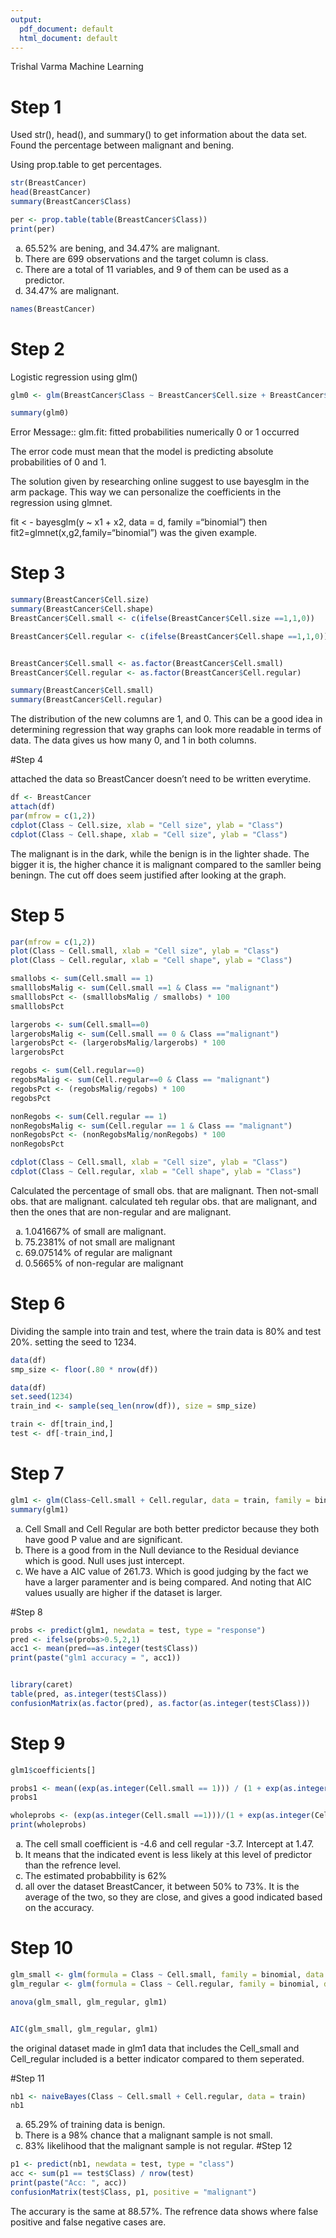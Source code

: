 ```yaml
---
output:
  pdf_document: default
  html_document: default
---
```

Trishal Varma
Machine Learning



# Step 1
Used str(), head(), and summary() to get information about the data set. Found the percentage between malignant and bening.

Using prop.table to get percentages. 
```r
str(BreastCancer)
head(BreastCancer)
summary(BreastCancer$Class)

per <- prop.table(table(BreastCancer$Class))
print(per)
```
a. 65.52% are bening, and 34.47% are malignant. 
b. There are 699 observations and the target column is class.
c. There are a total of 11 variables, and 9 of them can be used as a predictor. 
d. 34.47% are malignant. 
```r
names(BreastCancer)
```

# Step 2 
Logistic regression using glm()
```r
glm0 <- glm(BreastCancer$Class ~ BreastCancer$Cell.size + BreastCancer$Cell.shape, family = binomial())

summary(glm0)
```
Error Message:: glm.fit: fitted probabilities numerically 0 or 1 occurred

The error code must mean that the model is predicting absolute probabilities of 0 and 1. 

The solution given by researching online suggest to use bayesglm in the arm package. This way we can personalize the coefficients in the regression using glmnet. 

fit < - bayesglm(y ~ x1 + x2, data = d, family ="binomial")
then fit2=glmnet(x,g2,family="binomial") was the given example. 

# Step 3

```r
summary(BreastCancer$Cell.size)
summary(BreastCancer$Cell.shape)
BreastCancer$Cell.small <- c(ifelse(BreastCancer$Cell.size ==1,1,0))

BreastCancer$Cell.regular <- c(ifelse(BreastCancer$Cell.shape ==1,1,0))


BreastCancer$Cell.small <- as.factor(BreastCancer$Cell.small)
BreastCancer$Cell.regular <- as.factor(BreastCancer$Cell.regular)

summary(BreastCancer$Cell.small)
summary(BreastCancer$Cell.regular)

```

The distribution of the new columns are 1, and 0. This can be a good idea in determining regression that way graphs can look more readable in terms of data. The data gives us how many 0, and 1 in both columns. 

#Step 4

attached the data so BreastCancer doesn't need to be written everytime. 
```r
df <- BreastCancer
attach(df)
par(mfrow = c(1,2))
cdplot(Class ~ Cell.size, xlab = "Cell size", ylab = "Class")
cdplot(Class ~ Cell.shape, xlab = "Cell size", ylab = "Class")
```

The malignant is in the dark, while the benign is in the lighter shade. The bigger it is, the higher chance it is malignant compared to the samller being beningn. 
The cut off does seem justified after looking at the graph. 

# Step 5
```r
par(mfrow = c(1,2))
plot(Class ~ Cell.small, xlab = "Cell size", ylab = "Class")
plot(Class ~ Cell.regular, xlab = "Cell shape", ylab = "Class")

smallobs <- sum(Cell.small == 1)
smalllobsMalig <- sum(Cell.small ==1 & Class == "malignant")
smalllobsPct <- (smalllobsMalig / smallobs) * 100
smalllobsPct

largerobs <- sum(Cell.small==0)
largerobsMalig <- sum(Cell.small == 0 & Class =="malignant")
largerobsPct <- (largerobsMalig/largerobs) * 100
largerobsPct

regobs <- sum(Cell.regular==0)
regobsMalig <- sum(Cell.regular==0 & Class == "malignant")
regobsPct <- (regobsMalig/regobs) * 100
regobsPct

nonRegobs <- sum(Cell.regular == 1)
nonRegobsMalig <- sum(Cell.regular == 1 & Class == "malignant")
nonRegobsPct <- (nonRegobsMalig/nonRegobs) * 100
nonRegobsPct

cdplot(Class ~ Cell.small, xlab = "Cell size", ylab = "Class")
cdplot(Class ~ Cell.regular, xlab = "Cell shape", ylab = "Class")

```
Calculated the percentage of small obs. that are malignant. 
Then not-small obs. that are malignant. 
calculated teh regular obs. that are malignant, and then the ones that are non-regular and are malignant. 


a. 1.041667% of small are malignant. 
b. 75.2381% of not small are malignant
c. 69.07514% of regular are malignant
d. 0.5665% of non-regular are malignant 

# Step 6
Dividing the sample into train and test, where the train data is 80% and test 20%. setting the seed to 1234. 
```r
data(df)
smp_size <- floor(.80 * nrow(df))

data(df)
set.seed(1234)
train_ind <- sample(seq_len(nrow(df)), size = smp_size)

train <- df[train_ind,]
test <- df[-train_ind,] 
```

# Step 7
```r
glm1 <- glm(Class~Cell.small + Cell.regular, data = train, family = binomial)
summary(glm1)
```
a. Cell Small and Cell Regular are both better predictor because they both have good P value and are significant. 
b. There is a good from in the Null deviance to the Residual deviance which is good. Null uses just intercept. 
c. We have a AIC value of 261.73. Which is good judging by the fact we have a larger paramenter and is being compared. And noting that AIC values usually are higher if the dataset is larger. 

#Step 8
```r
probs <- predict(glm1, newdata = test, type = "response")
pred <- ifelse(probs>0.5,2,1)
acc1 <- mean(pred==as.integer(test$Class))
print(paste("glm1 accuracy = ", acc1))


library(caret)
table(pred, as.integer(test$Class))
confusionMatrix(as.factor(pred), as.factor(as.integer(test$Class)))

```

# Step 9
```r
glm1$coefficients[]

probs1 <- mean((exp(as.integer(Cell.small == 1))) / (1 + exp(as.integer(Cell.small == 1))))
probs1

wholeprobs <- (exp(as.integer(Cell.small ==1)))/(1 + exp(as.integer(Cell.small ==1)))
print(wholeprobs)

```
a. The cell small coefficient is -4.6 and cell regular -3.7. Intercept at 1.47. 
b. It means that the indicated event is less likely at this level of predictor than the refrence level. 
c. The estimated probabbility is 62%
d. all over the dataset BreastCancer, it between 50% to 73%. It is the average of the two, so they are close, and gives a good indicated based on the accuracy. 

# Step 10

```r
glm_small <- glm(formula = Class ~ Cell.small, family = binomial, data = train)
glm_regular <- glm(formula = Class ~ Cell.regular, family = binomial, data = train)

anova(glm_small, glm_regular, glm1)


AIC(glm_small, glm_regular, glm1)


```
the original dataset made in glm1 data that includes the Cell_small and Cell_regular included is a better indicator compared to them seperated. 

#Step 11
```r
nb1 <- naiveBayes(Class ~ Cell.small + Cell.regular, data = train)
nb1
```

a. 65.29% of training data is benign.  
b. There is a 98% chance that a malignant sample is not small. 
c. 83% likelihood that the malignant sample is not regular. 
#Step 12
```r
p1 <- predict(nb1, newdata = test, type = "class")
acc <- sum(p1 == test$Class) / nrow(test)
print(paste("Acc: ", acc))
confusionMatrix(test$Class, p1, positive = "malignant")

```

The accurary is the same at 88.57%. The refrence data shows where false positive and false negative cases are. 
